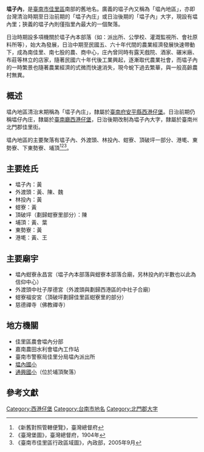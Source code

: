 '''塭子內'''，是[[臺南市|臺南市]][[佳里區|佳里區]]南部的舊地名。廣義的塭子內又稱為「塭內地區」，亦即台灣清治時期至日治前期的「塭子內庄」或日治後期的「塭子內」大字，現設有塭內里；狹義的塭子內則僅指里內最大的一個聚落。

日治時期設多項機關於塭子內本部落（如：派出所、公學校、灌溉監視所、會社原料所等），始大為發展，日治中期至民國五、六十年代間的農業經濟發展快速帶動下，成為南佳里、南七股的農、商中心，庄內曾同時有露天戲院、酒家、碾米廠、布莊等林立的店家，隨著民國六十年代後工業興起，逐漸取代農業社會，而塭子內的一時繁景也隨著農業經濟的式微而快速消失，現今蛻下過去繁華，與一般高齡農村無異。

== 概述 ==
塭內地區清治末期稱為「塭子內庄」，隸屬於[[臺南府|臺南府]][[安平縣_(臺灣)|安平縣]][[西港仔堡|西港仔堡]]。日治前期仍稱塭仔內庄，隸屬於[[臺南廳|臺南廳]][[西港仔堡|西港仔堡]]，日治後期改制為塭子內大字，隸屬於臺南州北門郡佳里街。

塭內地區的主要聚落有塭子內、外渡頭、林投內、蚶寮、頂破坪一部分、港墘、東勢寮、下東勢寮、埔頂<ref>《新舊對照管轄便覽》，臺灣總督府</ref><ref>《臺灣堡圖》，臺灣總督府，1904年</ref><ref>《臺南市佳里區行政區域圖》，內政部，2005年9月</ref>。

== 主要姓氏 ==
* 塭子內：黃
* 外渡頭：黃、陳、魏
* 林投內：黃
* 蚶寮：黃
* 頂破坪（劃歸蚶寮里部分）：陳
* 埔頂：黃、葉
* 東勢寮：黃
* 港墘：黃、王

== 主要廟宇 ==
* 塭內蚶寮永昌宮（塭子內本部落與蚶寮本部落合廟，另林投內約半數也以此為信仰中心）
* 外渡頭中社子厚德宮（外渡頭與劃歸西港區的中社子合廟）
* 蚶寮福安宮（頂破坪劃歸佳里區蚶寮里的部分）
* 慈德禪寺（佛教禪寺）

== 地方機關 ==
* 佳里區農會塭內分部
* 嘉南農田水利會塭內工作站
* 臺南市警察局佳里分局塭內派出所
* [[臺南市佳里區塭內國民小學|塭內國小]]
* [[臺南市佳里區通興國民小學|通興國小]]（位於埔頂聚落）

==參考文獻==
{{reflist}}

{{臺南市佳里區}}
{{北門郡}}

[[Category:西港仔堡|Category:西港仔堡]]
[[Category:台南市地名|Category:台南市地名]]
[[Category:北門郡大字|Category:北門郡大字]]